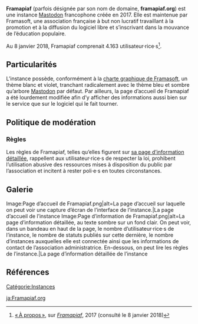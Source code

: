 {{Infobox instance
 | Nom      = Framapiaf
 | Image    = [[Image:Logo de Framapiaf.png|alt= Le pingouin stylisé servant de logo à Framasoft, suivit du mot « Framapiaf » écrit en lettre violettes et vertes.|Le logo de Framapiaf]]
 | Domaine  = https://framapiaf.org/
 | Admin    = [https://framapiaf.org/@Framasoft Framasoft]
 | Pays     = France
 | Création = 2017
}}
'''Framapiaf''' (parfois désignée par son nom de domaine, '''framapiaf.org''') est une instance [[Mastodon]] francophone créée en 2017. Elle est maintenue par Framasoft, une association française à but non lucratif travaillant à la promotion et à la diffusion du logiciel libre et s’inscrivant dans la mouvance de l’éducation populaire.

Au 8 janvier 2018, Framapiaf comprenait 4.163 utilisateur·rice·s<ref>[https://framapiaf.org/about/more « À propos »], sur ''[[Framapiaf.org|Framapiaf]]'', 2017 (consulté le 8 janvier 2018)</ref>.

== Particularités ==
L’instance possède, conformément à la [https://framasoft.org/nav/html/graphics.html charte graphique de Framasoft], un thème blanc et violet, tranchant radicalement avec le thème bleu et sombre qu’arbore [[Mastodon]] par défaut. Par ailleurs, la page d’accueil de Framapiaf a été lourdement modifiée afin d’y afficher des informations aussi bien sur le service que sur le logiciel qui le fait tourner.

== Politique de modération ==
=== Règles ===
Les règles de Framapiaf, telles qu’elles figurent sur [https://framapiaf.org/about/more sa page d’information détaillée], rappellent aux utilisateur·rice·s de respecter la loi, prohibent l’utilisation abusive des ressources mises à disposition du public par l’association et incitent à rester poli·e·s en toutes circonstances.

== Galerie ==
<gallery mode="slideshow">
Image:Page d’accueil de Framapiaf.png|alt=La page d’accueil sur laquelle on peut voir une capture d’écran de l’interface de l’instance.|La page d’accueil de l’instance
Image:Page d’information de Framapiaf.png|alt=La page d’information détaillée, au texte sombre sur un fond clair. On peut voir, dans un bandeau en haut de la page, le nombre d’utilisateur·rice·s de l’instance, le nombre de statuts publiés sur cette dernière, le nombre d’instances auxquelles elle est connectée ainsi que les informations de contact de l’association administratrice. En-dessous, on peut lire les règles de l’instance.|La page d’information détaillée de l’instance
</gallery>

== Références ==
<references />

[[Catégorie:Instances]]

[[ja:Framapiaf.org]]